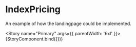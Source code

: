 

<Meta title="index/IndexPricing" />

# IndexPricing
An example of how the landingpage could be implemented.

<Story name="Primary"
  args={{
    parentWidth: '6xl'
  }}>
  {StoryComponent.bind({})}
</Story>
